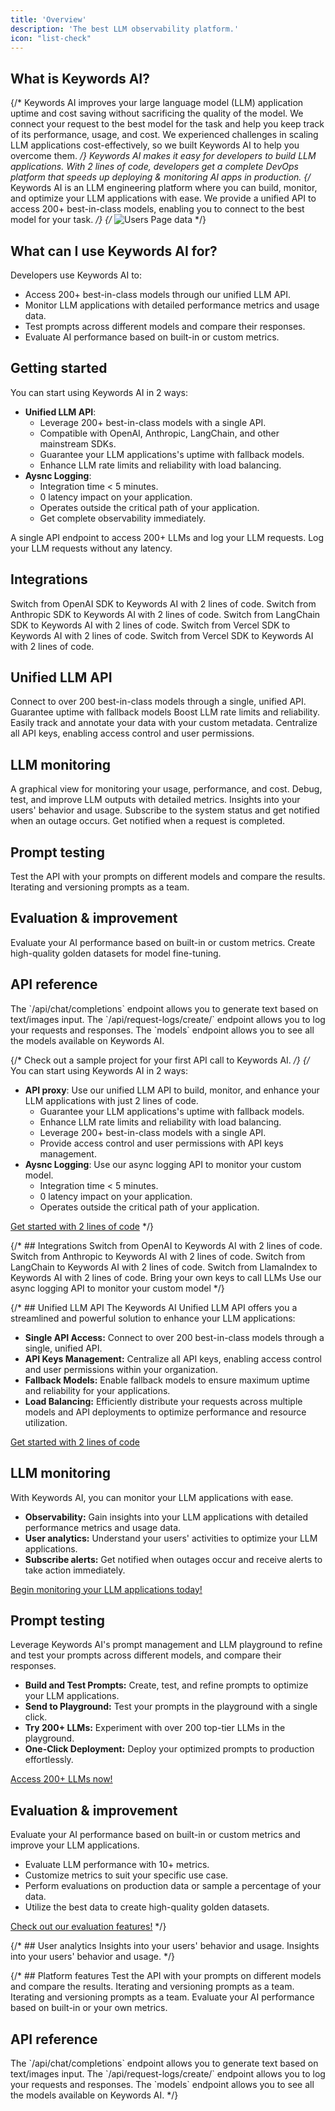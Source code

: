 ```yaml
---
title: 'Overview'
description: 'The best LLM observability platform.'
icon: "list-check"
---
```


## What is Keywords AI?

{/* Keywords AI improves your large language model (LLM) application uptime and cost saving without sacrificing the quality of the model. We connect your request to the best model for the task and help you keep track of its performance, usage, and cost. We experienced challenges in scaling LLM applications cost-effectively, so we built Keywords AI to help you overcome them. */}
Keywords AI makes it easy for developers to build LLM applications. With 2 lines of code, developers get a complete DevOps platform that speeds up deploying & monitoring AI apps in production.
{/* Keywords AI is an LLM engineering platform where you can build, monitor, and optimize your LLM applications with ease. We provide a unified API to access 200+ best-in-class models, enabling you to connect to the best model for your task.  */}
{/* <img src="/images/poster.png" alt="Users Page data" /> */}

## What can I use Keywords AI for?
Developers use Keywords AI to:
- Access 200+ best-in-class models through our unified LLM API.
- Monitor LLM applications with detailed performance metrics and usage data.
- Test prompts across different models and compare their responses.
- Evaluate AI performance based on built-in or custom metrics.





## Getting started
You can start using Keywords AI in 2 ways:
- **Unified LLM API**:
  - Leverage 200+ best-in-class models with a single API.
  - Compatible with OpenAI, Anthropic, LangChain, and other mainstream SDKs.
  - Guarantee your LLM applications's uptime with fallback models.
  - Enhance LLM rate limits and reliability with load balancing.
- **Aysnc Logging**:
  - Integration time < 5 minutes.
  - 0 latency impact on your application.
  - Operates outside the critical path of your application.
  - Get complete observability immediately.
<CardGroup cols={2}>
  <Card title="Unified LLM API" icon="key" href="/get-started/llm-inference">
    A single API endpoint to access 200+ LLMs and log your LLM requests.
  </Card>
  <Card title="Async logging" icon="key" href="/get-started/async-logging">
    Log your LLM requests without any latency.
  </Card>
</CardGroup>

## Integrations
<CardGroup cols={3}>
<Card title="OpenAI SDK" icon="merge" color="#DA8FFF" href="/integration/development-frameworks/openai-sdk">
   Switch from OpenAI SDK to Keywords AI with 2 lines of code.
  </Card>
  <Card title="Anthropic SDK" icon="merge" color="#DA8FFF" href="/integration/development-frameworks/anthropic">
    Switch from Anthropic SDK to Keywords AI with 2 lines of code.
  </Card>
    <Card title="LangChain SDK" icon="merge" color="#DA8FFF" href="/integration/development-frameworks/langchain">
    Switch from LangChain SDK to Keywords AI with 2 lines of code.
  </Card>
      <Card title="Vercel SDK" icon="merge" color="#DA8FFF" href="/integration/development-frameworks/vercel">
    Switch from Vercel SDK to Keywords AI with 2 lines of code.
  </Card>
        <Card title="LlamaIndex SDK" icon="merge" color="#DA8FFF" href="/integration/development-frameworks/llama-index">
    Switch from Vercel SDK to Keywords AI with 2 lines of code.
  </Card>
</CardGroup>

## Unified LLM API
<CardGroup cols={2}>
  <Card title="Integrate 200+ LLMs" icon="arrows-split-up-and-left" color="#FFB340" href="/integration/supported-models">
    Connect to over 200 best-in-class models through a single, unified API.
  </Card>
  <Card title="Enable fallback models" icon="arrows-split-up-and-left" color="#FFB340" href="/features/generation/fallbacks">
    Guarantee uptime with fallback models
  </Card>
    <Card title="Load balancing" icon="arrows-split-up-and-left" color="#FFB340" href="/features/generation/load-balancing">
    Boost LLM rate limits and reliability.
  </Card>
  <Card title="Custom metadata" icon="arrows-split-up-and-left" color="#FFB340" href="/features/generation/metadata">
    Easily track and annotate your data with your custom metadata.
  </Card>
  <Card title="API keys management" icon="arrows-split-up-and-left" color="#FFB340" href="/features/generation/key-management">
       Centralize all API keys, enabling access control and user permissions.
  </Card>
  </CardGroup>

  ## LLM monitoring
  <CardGroup cols={2}>
  <Card title="Usage dashboard" icon="eyes" color="#66D4CF" href="/features/monitoring/analytics">
    A graphical view for monitoring your usage, performance, and cost.
  </Card>
  <Card title="Logs" icon="eyes" color="#66D4CF" href="/features/monitoring/logging">
    Debug, test, and improve LLM outputs with detailed metrics.
  </Card>
    <Card title="User analytics" icon="eyes" color="#66D4CF" href="/features/user/users-data">
    Insights into your users' behavior and usage.
  </Card>
    <Card title="Alerts" icon="eyes" color="#66D4CF" href="/features/monitoring/subscribe-alerts">
    Subscribe to the system status and get notified when an outage occurs.
  </Card>
  <Card title="Webhooks" icon="eyes" color="#66D4CF" href="/features/monitoring/webhooks">
    Get notified when a request is completed.
  </Card>
</CardGroup>

## Prompt testing
  <CardGroup cols={2}>
<Card title="LLM playground" icon="flask" color="#FF6482" href="/features/prompt/test&compare">
    Test the API with your prompts on different models and compare the results.
  </Card>
  <Card title="Prompt management" icon="flask" color="#FF6482" href="/features/prompt/prompt-management">
    Iterating and versioning prompts as a team.
  </Card>
</CardGroup>

## Evaluation & improvement
  <CardGroup cols={2}>
    <Card title="Evaluations" icon="medal" color="#5DE6FF" href="/features/evaluation/overview">
    Evaluate your AI performance based on built-in or custom metrics.
    </Card>
    <Card title="Datasets" icon="medal" color="#5DE6FF" href="/features/datasets">
    Create high-quality golden datasets for model fine-tuning.
    </Card>
</CardGroup>

## API reference
<CardGroup cols={2}>
  <Card title="Unified LLM API" icon="books" color="#73CB98" href="/api-endpoints/integration/chat-completions">
    The `/api/chat/completions` endpoint allows you to generate text based on text/images input.
  </Card>
    <Card title="Async logging" icon="books" color="#73CB98" href="/api-endpoints/integration/request-logging-endpoint">
    The `/api/request-logs/create/` endpoint allows you to log your requests and responses.
  </Card>
  <Card title="Models" icon="books" color="#73CB98" href="/api-endpoints/data-endpoints/models-endpoint">
    The `models` endpoint allows you to see all the models available on Keywords AI.
  </Card>
</CardGroup>

{/* <CardGroup cols={1}>
  <Card title="Quick Start" icon="link" href="/get-started/quick-start">
    Check out a sample project for your first API call to Keywords AI.
  </Card>
</CardGroup> */}
{/* You can start using Keywords AI in 2 ways:
- **API proxy**: Use our unified LLM API to build, monitor, and enhance your LLM applications with just 2 lines of code.
  - Guarantee your LLM applications's uptime with fallback models.
  - Enhance LLM rate limits and reliability with load balancing.
  - Leverage 200+ best-in-class models with a single API.
  - Provide access control and user permissions with API keys management.
- **Aysnc Logging**: Use our async logging API to monitor your custom model.
  - Integration time < 5 minutes.
  - 0 latency impact on your application.
  - Operates outside the critical path of your application.

[Get started with 2 lines of code](/get-started/guide) */}


{/* ## Integrations
<CardGroup cols={3}>
  <Card title="OpenAI" icon="link" href="/integration/development-frameworks/openai-sdk">
    Switch from OpenAI to Keywords AI with 2 lines of code.
  </Card>
    <Card title="Anthropic" icon="link" href="/integration/development-frameworks/anthropic">
    Switch from Anthropic to Keywords AI with 2 lines of code.
  </Card>
  <Card title="LangChain" icon="link" href="/integration/development-frameworks/langchain">
    Switch from LangChain to Keywords AI with 2 lines of code.
  </Card>
  <Card title="LlamaIndex" icon="link" href="/integration/development-frameworks/llama-index">
    Switch from LlamaIndex to Keywords AI with 2 lines of code.
  </Card>
  <Card title="Use own credentials" icon="link" href="/integration/own-api-keys">
  Bring your own keys to call LLMs
  </Card>
  <Card title="Custom model" icon="link" href="/get-started/fine-tuned-model">
  Use our async logging API to monitor your custom model
  </Card>
</CardGroup> */}

{/* ## Unified LLM API
The Keywords AI Unified LLM API offers you a streamlined and powerful solution to enhance your LLM applications:
- **Single API Access:** Connect to over 200 best-in-class models through a single, unified API.
- **API Keys Management:** Centralize all API keys, enabling access control and user permissions within your organization.
- **Fallback Models:** Enable fallback models to ensure maximum uptime and reliability for your applications.
- **Load Balancing:** Efficiently distribute your requests across multiple models and API deployments to optimize performance and resource utilization.

[Get started with 2 lines of code](/get-started/guide#unified-llm-api)

## LLM monitoring
With Keywords AI, you can monitor your LLM applications with ease.
- **Observability:** Gain insights into your LLM applications with detailed performance metrics and usage data.
- **User analytics:** Understand your users' activities to optimize your LLM applications.
- **Subscribe alerts:** Get notified when outages occur and receive alerts to take action immediately.

[Begin monitoring your LLM applications today!](/get-started/guide#llm-monitoring)

## Prompt testing
Leverage Keywords AI's prompt management and LLM playground to refine and test your prompts across different models, and compare their responses.
- **Build and Test Prompts:** Create, test, and refine prompts to optimize your LLM applications.
- **Send to Playground:** Test your prompts in the playground with a single click.
- **Try 200+ LLMs:** Experiment with over 200 top-tier LLMs in the playground.
- **One-Click Deployment:** Deploy your optimized prompts to production effortlessly.

[Access 200+ LLMs now!](/get-started/guide#prompt-testing)

## Evaluation & improvement
Evaluate your AI performance based on built-in or custom metrics and improve your LLM applications.
- Evaluate LLM performance with 10+ metrics.
- Customize metrics to suit your specific use case.
- Perform evaluations on production data or sample a percentage of your data.
- Utilize the best data to create high-quality golden datasets.

[Check out our evaluation features!](/get-started/guide#evaluation-and-improvement) */}

{/* ## User analytics
<CardGroup cols={2}>
  <Card title="User data" icon="link" href="/features/user/users-data">
    Insights into your users' behavior and usage.
  </Card>
    <Card title="User creation & update" icon="link" href="/features/user/user-creation">
    Insights into your users' behavior and usage.
  </Card>
</CardGroup> */}

{/* ## Platform features
<CardGroup cols={2}>
<Card title="LLM playground" icon="link" href="/features/prompt/test&compare">
    Test the API with your prompts on different models and compare the results.
  </Card>
  <Card title="Prompt management" icon="link" href="/features/prompt/prompt-management">
    Iterating and versioning prompts as a team.
  </Card>
    <Card title="Datasets" icon="link" href="/features/datasets">
    Iterating and versioning prompts as a team.
  </Card>
    <Card title="Evaluations" icon="link" href="/features/evaluation/overview">
    Evaluate your AI performance based on built-in or your own metrics.
</Card>
</CardGroup>


## API reference
<CardGroup cols={2}>
  <Card title="LLM inference" icon="link" href="/api-endpoints/proxy-endpoints/chat-completions">
    The `/api/chat/completions` endpoint allows you to generate text based on text/images input.
  </Card>
    <Card title="Async logging" icon="link" href="/api-endpoints/async-endpoints/request-logging-endpoint.mdx">
    The `/api/request-logs/create/` endpoint allows you to log your requests and responses.
  </Card>
  <Card title="Models" icon="link" href="/api-endpoints/data-endpoints/models-endpoints">
    The `models` endpoint allows you to see all the models available on Keywords AI.
  </Card>
</CardGroup> */}
